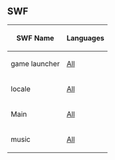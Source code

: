 {{CPW|Super Hero Bounce|Pulo do Super-Herói}}

==SWF==
<center>
{|class="wikitable" border="1"
!SWF Name
!Languages
|-
|game launcher||[[Media:ClientGame launcher 3.swf|All]]
|-
|locale||[[Media:GamesChaseLangEnLocale.swf|All]]
|-
|Main||[[Media:GamesCpPartyGamesBounceMain.swf|All]]
|-
|music||[[Media:Music395.swf|All]]
|}
</center>
